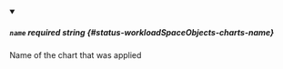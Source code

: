 
<details className="config-field" data-expandable="false" open>
<summary>

##### `name` <span className="config-field-required" data-required="false">required</span> <span className="config-field-type">string</span> <span className="config-field-default"></span> <span className="config-field-enum"></span> {#status-workloadSpaceObjects-charts-name}

Name of the chart that was applied

</summary>



</details>
